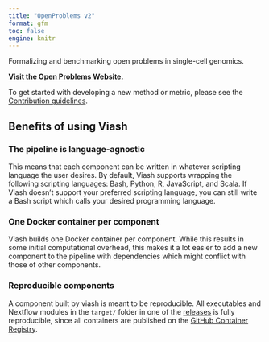 ```yaml
---
title: "OpenProblems v2"
format: gfm
toc: false
engine: knitr
---
```


Formalizing and benchmarking open problems in single-cell genomics.

[**Visit the Open Problems Website.**](https://openproblems.bio/)

To get started with developing a new method or metric, please see the [Contribution guidelines](CONTRIBUTING.md).


## Benefits of using Viash

### The pipeline is **language-agnostic**

This means that each component can be written in whatever scripting language the user desires. By default, Viash supports wrapping the following scripting languages: Bash, Python, R, JavaScript, and Scala. If Viash doesn't support your preferred scripting language, you can still write a Bash script which calls your desired programming language.

### One Docker container per component

Viash builds one Docker container per component. While this results in some initial computational overhead, this makes it a lot easier to add a new component to the pipeline with dependencies which might conflict with those of other components.

### Reproducible components

A component built by viash is meant to be reproducible. All executables and Nextflow modules in the `target/` folder in one of the [releases](https://github.com/openproblems-bio/openproblems-v2/releases) is fully reproducible, since all containers are published on the [GitHub Container Registry](https://github.com/orgs/openproblems-bio/packages?repo_name=openproblems-v2).
